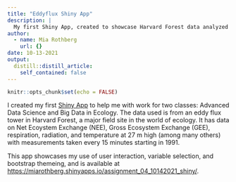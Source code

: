 ```yaml
---
title: "Eddyflux Shiny App"
description: |
  My first Shiny App, created to showcase Harvard Forest data analyzed in my Big Data in Ecology class.
author:
  - name: Mia Rothberg
    url: {}
date: 10-13-2021
output:
  distill::distill_article:
    self_contained: false
---
```



```r
knitr::opts_chunk$set(echo = FALSE)
```

I created my first [Shiny App](https://miarothberg.shinyapps.io/assignment_04_10142021_shiny/) to help me with work for two classes: Advanced Data Science and Big Data in Ecology. The data used is from an eddy flux tower in Harvard Forest, a major field site in the world of ecology. It has data on Net Ecoystem Exchange (NEE), Gross Ecosystem Exchange (GEE), respiration, radiation, and temperature at 27 m high (among many others) with measurements taken every 15 minutes starting in 1991.

This app showcases my use of user interaction, variable selection, and bootstrap themeing, and is available at [https://miarothberg.shinyapps.io/assignment_04_10142021_shiny/](https://miarothberg.shinyapps.io/assignment_04_10142021_shiny/).

